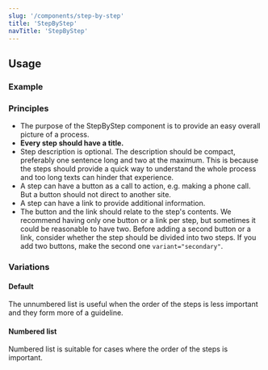 ```yaml
---
slug: '/components/step-by-step'
title: 'StepByStep'
navTitle: 'StepByStep'
---
```





## Usage

### Example

<PlaygroundPreview>
  <StepByStep
    numberedList
    title="Numbered step by step component"
    helpText="Numbered list is suitable for case where the order of the steps is important."
    steps={[
      {
        title: 'Step 1 title',
        description:
          'Here you can describe the step in detail. Keep the text compact so the user gets the big picture of the whole process and its steps easily.',
        buttons: [
          {
            children: 'Example button',
            href: 'https://hel.fi',
            key: 'button',
          },
        ],
      },
      {
        title: 'Step 2 title',
        description: 'Step description.',
        links: [
          {
            children: 'Example link',
            href: 'https://hel.fi',
            key: 'link',
          },
        ],
      },
      {
        title: 'Step 3 title',
        description: 'Step description.',
      },
    ]}
  />
</PlaygroundPreview>

### Principles

- The purpose of the StepByStep component is to provide an easy overall picture of a process.
- **Every step should have a title.**
- Step description is optional. The description should be compact, preferably one sentence long and two at the maximum. This is because the steps should provide a quick way to understand the whole process and too long texts can hinder that experience.
- A step can have a button as a call to action, e.g. making a phone call. But a button should not direct to another site.
- A step can have a link to provide additional information.
- The button and the link should relate to the step's contents. We recommend having only one button or a link per step, but sometimes it could be reasonable to have two. Before adding a second button or a link, consider whether the step should be divided into two steps. If you add two buttons, make the second one `variant="secondary"`.

### Variations

#### Default

The unnumbered list is useful when the order of the steps is less important and they form more of a guideline.

<PlaygroundPreview>
  <StepByStep
    title="Unnumbered step by step component"
    helpText="The unnumbered list is useful when the order of the steps is less important and they form more of a guideline."
    steps={[
      {
        title: 'Step 1 title',
        description:
          'Here you can describe the step in detail. Keep the text compact so the user gets the big picture of the whole process and its steps easily.',
        buttons: [
          {
            children: 'Example button',
            href: 'https://hel.fi',
            key: 'button',
          },
        ],
      },
      {
        title: 'Step 2 title',
        description: 'Step description.',
        links: [
          {
            children: 'Example link',
            href: 'https://hel.fi',
            key: 'link',
          },
        ],
      },
      {
        title: 'Step 3 title',
        description: 'Step description.',
      },
    ]}
  />
</PlaygroundPreview>

#### Numbered list

Numbered list is suitable for cases where the order of the steps is important.

<PlaygroundPreview>
  <StepByStep
    numberedList
    title="Numbered step by step component"
    helpText="Numbered list is suitable for cases where the order of the steps is important."
    steps={[
      {
        title: 'Step 1 title',
        description:
          'Here you can describe the step in detail. Keep the text compact so the user gets the big picture of the whole process and its steps easily.',
        buttons: [
          {
            children: 'Example button',
            href: 'https://hel.fi',
            key: 'button',
          },
        ],
      },
      {
        title: 'Step 2 title',
        description: 'Step description.',
        links: [
          {
            children: 'Example link',
            href: 'https://hel.fi',
            key: 'link',
          },
        ],
      },
      {
        title: 'Step 3 title',
        description: 'Step description.',
      },
    ]}
  />
</PlaygroundPreview>
